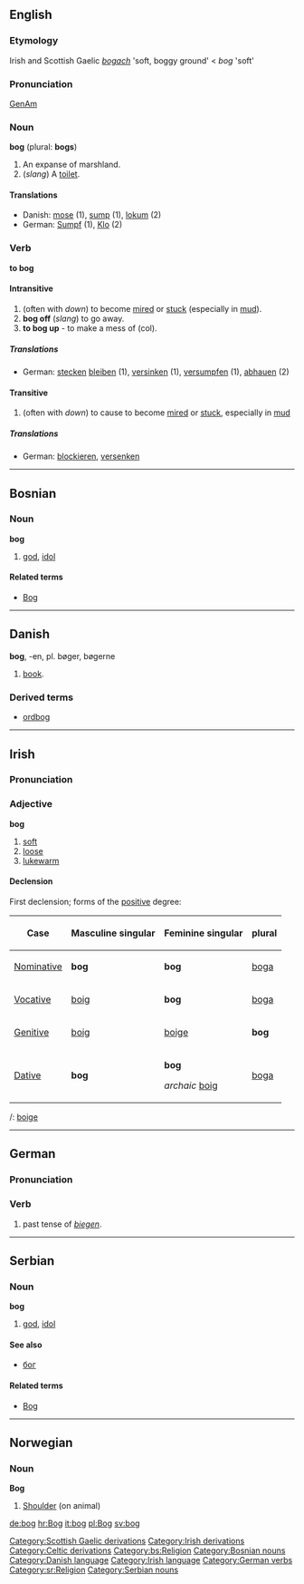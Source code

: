 {{wikipedia}}
==English==

===Etymology===
Irish and Scottish Gaelic ''[[bogach]]'' 'soft, boggy ground' < ''bog'' 'soft'

===Pronunciation===
[[w:General American|GenAm]] {{IPA|[b&#593;g]}}

===Noun===
'''bog''' (plural: '''bogs''')
# An expanse of marshland.
# (''slang'') A [[toilet]].

====Translations====
*Danish: [[mose]] (1), [[sump]] (1), [[lokum]] (2)
*German: [[Sumpf]] {{m}} (1), [[Klo]] {{n}} (2)

===Verb===
'''to bog'''
====Intransitive====
# (often with ''down'') to become [[mire]]d or [[stuck]] (especially in [[mud]]).
# '''bog off''' (''slang'') to go away.
# '''to bog up''' - to make a mess of (col).
=====Translations=====
*German: [[stecken]] [[bleiben]] (1), [[versinken]] (1), [[versumpfen]] (1), [[abhauen]] (2)
====Transitive====
# (often with ''down'') to cause to become [[mire]]d or [[stuck]], especially in [[mud]]
=====Translations=====
*German: [[blockieren]], [[versenken]]

[[Category:Scottish Gaelic derivations]]
[[Category:Irish derivations]]
[[Category:Celtic derivations]]
----

==Bosnian==
===Noun===
'''bog''' {{m}} {{s}}
#[[god]], [[idol]]
====Related terms====
*[[Bog]]
[[Category:bs:Religion]]
[[Category:Bosnian nouns]]

----

==Danish==
'''bog''', -en, pl. bøger, bøgerne

# [[book]].

===Derived terms===

* [[ordbog]]

[[Category:Danish language]]

----

==Irish==
===Pronunciation===
{{IPA|[bog]}}

===Adjective===
'''bog'''
# [[soft]]
# [[loose]]
# [[lukewarm]]

====Declension====
First declension; forms of the [[positive]] degree:
{|border="1" cellpadding="2"
!Case
!Masculine singular
!Feminine singular
!plural
|-
| [[Nominative]]
| '''bog'''
| '''bog'''
| [[boga]]
|-
| [[Vocative]]
| [[boig]]
| '''bog'''
| [[boga]]
|-
| [[Genitive]]
| [[boig]]
| [[boige]]
| '''bog'''
|-
| [[Dative]]
| '''bog'''
| '''bog'''

''archaic'' [[boig]]
| [[boga]]
|}

{{compar}}/{{superl}}: [[boige]]

[[Category:Irish language]]
----

==German==
===Pronunciation===
{{IPA|[bo&#720;k]}}

===Verb===
{{en-infl-reg-consonant|bog||}}
{{en-infl-reg-sibilant|bog||}}
{{en-infl-reg-other-e|bog||}}
# past tense of ''[[biegen]]''.

[[Category:German verbs]]

----

==Serbian==
===Noun===
'''bog''' {{m}} {{s}}
#[[god]], [[idol]]
====See also====
*[[бог]]
====Related terms====
*[[Bog]]
[[Category:sr:Religion]]
[[Category:Serbian nouns]]

----

==Norwegian==
===Noun===
'''Bog''' {{m}}

# [[Shoulder]] (on animal)

[[de:bog]]
[[hr:Bog]]
[[it:bog]]
[[pl:Bog]]
[[sv:bog]]